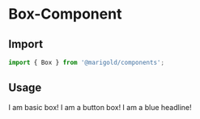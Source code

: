 
<Meta title="Components/Layout/Box" />

# Box-Component

## Import

```js
import { Box } from '@marigold/components';
```

## Usage

<Preview>
  <Story name="div-box">
    <Box>I am basic box!</Box>
  </Story>
</Preview>

<Preview>
  <Story name="button-box">
    <Box as="button" bg="primary">
      I am a button box!
    </Box>
  </Story>
</Preview>

<Preview>
  <Story name="h1-box">
    <Box as="h1" p="3">
      I am a blue headline!
    </Box>
  </Story>
</Preview>
